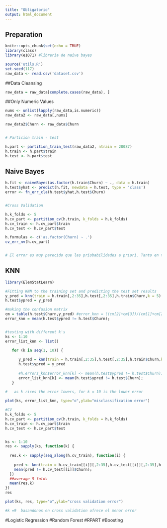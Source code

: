 ```yaml
---
title: "Obligatorio"
output: html_document
---
```


## Preparation

```r
knitr::opts_chunk$set(echo = TRUE)
library(class)
library(e1071) #libreria de naive bayes

source('utils.R')
set.seed(117)
raw_data <- read.csv('dataset.csv')
```

##Data Cleansing
```r
raw_data = raw_data[complete.cases(raw_data), ]


```

##Only Numeric Values
```r
nums <- unlist(lapply(raw_data,is.numeric))
raw_data2 <- raw_data[,nums]

raw_data2$Churn <- raw_data$Churn


# Particion train - test

h.part <- partition_train_test(raw_data2, ntrain = 28087)
h.train <- h.part$train
h.test <- h.part$test


```

## Naive Bayes
```r

h.fit <- naiveBayes(as.factor(h.train$Churn) ~ ., data = h.train)
h.test$yhat <- predict(h.fit, newdata = h.test, type = 'class') 
error <- fn_err_cla(h.test$yhat,h.test$Churn)


#Cross Validation

h.k_folds <- 5
h.cv_part <- partition_cv(h.train, k_folds = h.k_folds)
h.cv_train <- h.cv_part$train
h.cv_test <- h.cv_part$test

h.formulas <- c('as.factor(Churn) ~ .')
cv_err_nv(h.cv_part)


# El error es muy parecido que las priobabilidades a priori. Tanto en test como en cross validation. Por eso naive bayes no es bueno.

```
## KNN

```r
library(ElemStatLearn)

#Fitting KNN to the training set and predicting the test set results
y_pred = knn(train = h.train[,2:35],h.test[,2:35],h.train$Churn,k = 5)
h.test$ypred = y_pred

#making the confusion matrix
cm = table(h.test$Churn,y_pred) #error_knn = ((cm[2]+cm[3])/(cm[1]+cm[2]+cm[3]+cm[4]))
error_knn = mean(h.test$ypred != h.test$Churn); 


#testing with different k's
ks <- 1:10
error_list_knn <- list()

   for (k in seq(1, 10)) {
     
      y_pred = knn(train = h.train[,2:35],h.test[,2:35],h.train$Churn,k = k)
      h.test$ypred = y_pred
      
      #h.errors_knn$error_knn[k] <- mean(h.test$ypred != h.test$Churn);
      error_list_knn[k] <- mean(h.test$ypred != h.test$Churn);
   }
   
#   as k rices the error lowers, for k = 10 is the lower error 

plot(ks, error_list_knn, type="o",ylab="misclassification error")

#CV
h.k_folds <- 5
h.cv_part <- partition_cv(h.train, k_folds = h.k_folds)
h.cv_train <- h.cv_part$train
h.cv_test <- h.cv_part$test


ks <- 1:10
res <- sapply(ks, function(k) {
  
  res.k <- sapply(seq_along(h.cv_train), function(i) {
     
    pred <- knn(train = h.cv_train[[i]][,2:35],h.cv_test[[i]][,2:35],h.cv_train[[i]]$Churn,k = k)
    mean(pred != h.cv_test[[i]]$Churn);
  })
  ##average 5 folds
  mean(res.k)
})
res

plot(ks, res, type="o",ylab="cross validation error")

#k =9  basandonos en cross validation ofrece el menor error

```

#Logistic Regression 
#Random Forest
#RPART
#Boosting
